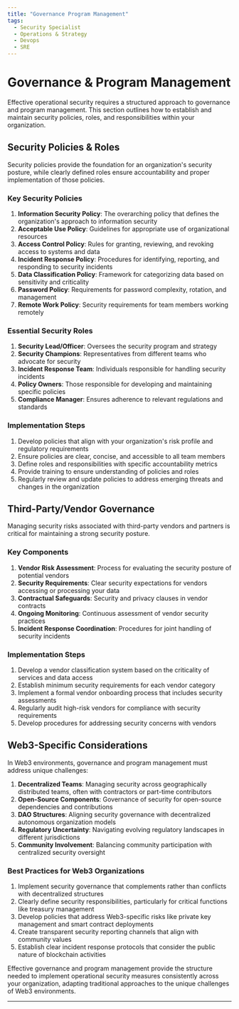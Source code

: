 ```yaml
---
title: "Governance Program Management"
tags:
  - Security Specialist
  - Operations & Strategy
  - Devops
  - SRE
---
```



<TagProvider>
<TagFilter />

# Governance & Program Management

<TagList tags={frontmatter.tags} />
<AttributionList contributors={frontmatter.contributors} />

Effective operational security requires a structured approach to governance and program management. This section
outlines how to establish and maintain security policies, roles, and responsibilities within your organization.

## Security Policies & Roles

Security policies provide the foundation for an organization's security posture, while clearly defined roles ensure
accountability and proper implementation of those policies.

### Key Security Policies

1. **Information Security Policy**: The overarching policy that defines the organization's approach to information
security
2. **Acceptable Use Policy**: Guidelines for appropriate use of organizational resources
3. **Access Control Policy**: Rules for granting, reviewing, and revoking access to systems and data
4. **Incident Response Policy**: Procedures for identifying, reporting, and responding to security incidents
5. **Data Classification Policy**: Framework for categorizing data based on sensitivity and criticality
6. **Password Policy**: Requirements for password complexity, rotation, and management
7. **Remote Work Policy**: Security requirements for team members working remotely

### Essential Security Roles

1. **Security Lead/Officer**: Oversees the security program and strategy
2. **Security Champions**: Representatives from different teams who advocate for security
3. **Incident Response Team**: Individuals responsible for handling security incidents
4. **Policy Owners**: Those responsible for developing and maintaining specific policies
5. **Compliance Manager**: Ensures adherence to relevant regulations and standards

### Implementation Steps

1. Develop policies that align with your organization's risk profile and regulatory requirements
2. Ensure policies are clear, concise, and accessible to all team members
3. Define roles and responsibilities with specific accountability metrics
4. Provide training to ensure understanding of policies and roles
5. Regularly review and update policies to address emerging threats and changes in the organization

## Third-Party/Vendor Governance

Managing security risks associated with third-party vendors and partners is critical for maintaining a strong security
posture.

### Key Components

1. **Vendor Risk Assessment**: Process for evaluating the security posture of potential vendors
2. **Security Requirements**: Clear security expectations for vendors accessing or processing your data
3. **Contractual Safeguards**: Security and privacy clauses in vendor contracts
4. **Ongoing Monitoring**: Continuous assessment of vendor security practices
5. **Incident Response Coordination**: Procedures for joint handling of security incidents

### Implementation Steps

1. Develop a vendor classification system based on the criticality of services and data access
2. Establish minimum security requirements for each vendor category
3. Implement a formal vendor onboarding process that includes security assessments
4. Regularly audit high-risk vendors for compliance with security requirements
5. Develop procedures for addressing security concerns with vendors

## Web3-Specific Considerations

In Web3 environments, governance and program management must address unique challenges:

1. **Decentralized Teams**: Managing security across geographically distributed teams, often with contractors or
part-time contributors
2. **Open-Source Components**: Governance of security for open-source dependencies and contributions
3. **DAO Structures**: Aligning security governance with decentralized autonomous organization models
4. **Regulatory Uncertainty**: Navigating evolving regulatory landscapes in different jurisdictions
5. **Community Involvement**: Balancing community participation with centralized security oversight

### Best Practices for Web3 Organizations

1. Implement security governance that complements rather than conflicts with decentralized structures
2. Clearly define security responsibilities, particularly for critical functions like treasury management
3. Develop policies that address Web3-specific risks like private key management and smart contract deployments
4. Create transparent security reporting channels that align with community values
5. Establish clear incident response protocols that consider the public nature of blockchain activities

Effective governance and program management provide the structure needed to implement operational security measures
consistently across your organization, adapting traditional approaches to the unique challenges of Web3 environments.

---

</TagProvider>
<ContributeFooter />
